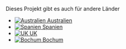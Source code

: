 :::::{.iihrn-section #international-section}
::::{.column-body}

[Dieses Projekt gibt es auch für andere Länder]{.strong .small}

:::{.flags}
- [![Australien](/assets/flags/au.svg) Australien](https://isithotrightnow.com/)
- [![Spanien](/assets/flags/es.svg) Spanien](https://hoyextremo.com/)
- [![UK](/assets/flags/gb.svg) UK](https://istheukhotrightnow.com/)
- [![Bochum](/assets/flags/bochum.svg) Bochum](https://scp.geographie.rub.de/isithot/lmss)
:::

::::
:::::
